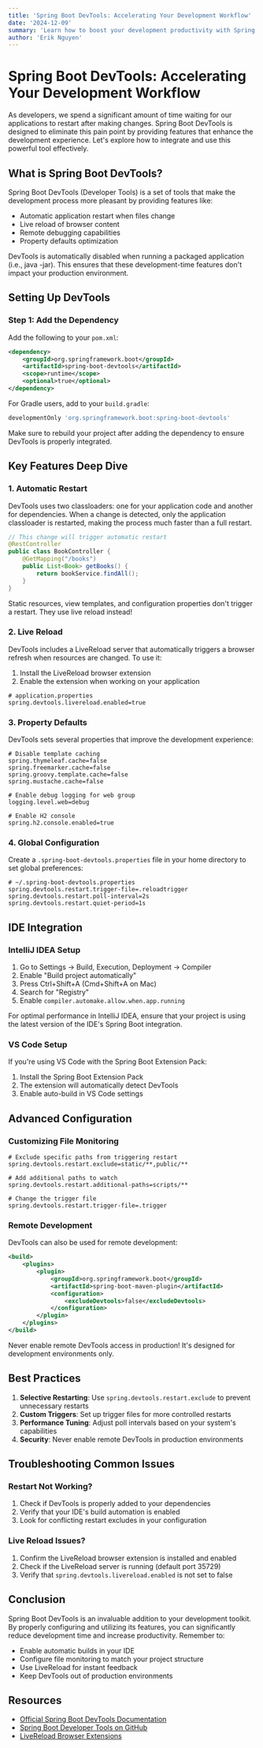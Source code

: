 ```yaml
---
title: 'Spring Boot DevTools: Accelerating Your Development Workflow'
date: '2024-12-09'
summary: 'Learn how to boost your development productivity with Spring Boot DevTools. Discover automatic restarts, live reload, and other developer-friendly features.'
author: 'Erik Nguyen'
---
```


# Spring Boot DevTools: Accelerating Your Development Workflow

As developers, we spend a significant amount of time waiting for our applications to restart after making changes. Spring Boot DevTools is designed to eliminate this pain point by providing features that enhance the development experience. Let's explore how to integrate and use this powerful tool effectively.

## What is Spring Boot DevTools?

Spring Boot DevTools (Developer Tools) is a set of tools that make the development process more pleasant by providing features like:
- Automatic application restart when files change
- Live reload of browser content
- Remote debugging capabilities
- Property defaults optimization

<Callout type="info">
    DevTools is automatically disabled when running a packaged application (i.e., java -jar). This ensures that these development-time features don't impact your production environment.
</Callout>

## Setting Up DevTools

### Step 1: Add the Dependency

Add the following to your `pom.xml`:

```xml
<dependency>
    <groupId>org.springframework.boot</groupId>
    <artifactId>spring-boot-devtools</artifactId>
    <scope>runtime</scope>
    <optional>true</optional>
</dependency>
```

For Gradle users, add to your `build.gradle`:

```groovy
developmentOnly 'org.springframework.boot:spring-boot-devtools'
```

<Callout type="warning">
    Make sure to rebuild your project after adding the dependency to ensure DevTools is properly integrated.
</Callout>

## Key Features Deep Dive

### 1. Automatic Restart

DevTools uses two classloaders: one for your application code and another for dependencies. When a change is detected, only the application classloader is restarted, making the process much faster than a full restart.

```java
// This change will trigger automatic restart
@RestController
public class BookController {
    @GetMapping("/books")
    public List<Book> getBooks() {
        return bookService.findAll();
    }
}
```

<Callout type="tip">
    Static resources, view templates, and configuration properties don't trigger a restart. They use live reload instead!
</Callout>

### 2. Live Reload

DevTools includes a LiveReload server that automatically triggers a browser refresh when resources are changed. To use it:

1. Install the LiveReload browser extension
2. Enable the extension when working on your application

```properties
# application.properties
spring.devtools.livereload.enabled=true
```

### 3. Property Defaults

DevTools sets several properties that improve the development experience:

```properties
# Disable template caching
spring.thymeleaf.cache=false
spring.freemarker.cache=false
spring.groovy.template.cache=false
spring.mustache.cache=false

# Enable debug logging for web group
logging.level.web=debug

# Enable H2 console
spring.h2.console.enabled=true
```

### 4. Global Configuration

Create a `.spring-boot-devtools.properties` file in your home directory to set global preferences:

```properties
# ~/.spring-boot-devtools.properties
spring.devtools.restart.trigger-file=.reloadtrigger
spring.devtools.restart.poll-interval=2s
spring.devtools.restart.quiet-period=1s
```

## IDE Integration

### IntelliJ IDEA Setup

1. Go to Settings → Build, Execution, Deployment → Compiler
2. Enable "Build project automatically"
3. Press Ctrl+Shift+A (Cmd+Shift+A on Mac)
4. Search for "Registry"
5. Enable `compiler.automake.allow.when.app.running`

<Callout type="important">
    For optimal performance in IntelliJ IDEA, ensure that your project is using the latest version of the IDE's Spring Boot integration.
</Callout>

### VS Code Setup

If you're using VS Code with the Spring Boot Extension Pack:

1. Install the Spring Boot Extension Pack
2. The extension will automatically detect DevTools
3. Enable auto-build in VS Code settings

## Advanced Configuration

### Customizing File Monitoring

```properties
# Exclude specific paths from triggering restart
spring.devtools.restart.exclude=static/**,public/**

# Add additional paths to watch
spring.devtools.restart.additional-paths=scripts/**

# Change the trigger file
spring.devtools.restart.trigger-file=.trigger
```

### Remote Development

DevTools can also be used for remote development:

```xml
<build>
    <plugins>
        <plugin>
            <groupId>org.springframework.boot</groupId>
            <artifactId>spring-boot-maven-plugin</artifactId>
            <configuration>
                <excludeDevtools>false</excludeDevtools>
            </configuration>
        </plugin>
    </plugins>
</build>
```

<Callout type="warning">
    Never enable remote DevTools access in production! It's designed for development environments only.
</Callout>

## Best Practices

1. **Selective Restarting**: Use `spring.devtools.restart.exclude` to prevent unnecessary restarts
2. **Custom Triggers**: Set up trigger files for more controlled restarts
3. **Performance Tuning**: Adjust poll intervals based on your system's capabilities
4. **Security**: Never enable remote DevTools in production environments

## Troubleshooting Common Issues

### Restart Not Working?

1. Check if DevTools is properly added to your dependencies
2. Verify that your IDE's build automation is enabled
3. Look for conflicting restart excludes in your configuration

### Live Reload Issues?

1. Confirm the LiveReload browser extension is installed and enabled
2. Check if the LiveReload server is running (default port 35729)
3. Verify that `spring.devtools.livereload.enabled` is not set to false

## Conclusion

Spring Boot DevTools is an invaluable addition to your development toolkit. By properly configuring and utilizing its features, you can significantly reduce development time and increase productivity. Remember to:

- Enable automatic builds in your IDE
- Configure file monitoring to match your project structure
- Use LiveReload for instant feedback
- Keep DevTools out of production environments

## Resources

- [Official Spring Boot DevTools Documentation](https://docs.spring.io/spring-boot/docs/current/reference/html/using-spring-boot.html#using-boot-devtools)
- [Spring Boot Developer Tools on GitHub](https://github.com/spring-projects/spring-boot/tree/main/spring-boot-project/spring-boot-devtools)
- [LiveReload Browser Extensions](http://livereload.com/extensions/)